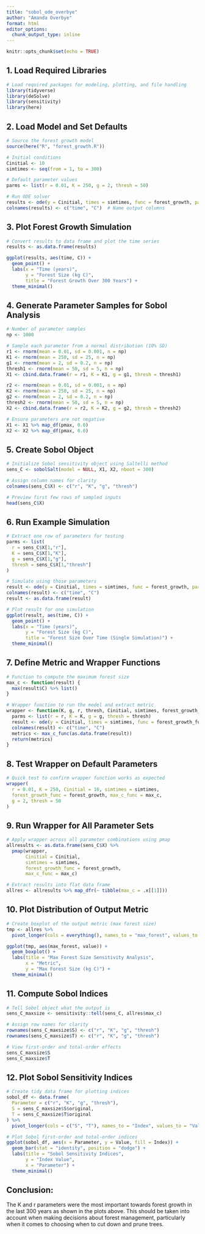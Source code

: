 ```yaml
---
title: "sobol_ode_overbye"
author: "Amanda Overbye"
format: html
editor_options: 
  chunk_output_type: inline
---
```


```r
knitr::opts_chunk$set(echo = TRUE)
```

## 1. Load Required Libraries
```r
# Load required packages for modeling, plotting, and file handling
library(tidyverse)
library(deSolve)
library(sensitivity)
library(here)
```

## 2. Load Model and Set Defaults
```r
# Source the forest growth model
source(here("R", "forest_growth.R"))

# Initial conditions
Cinitial <- 10
simtimes <- seq(from = 1, to = 300)

# Default parameter values
parms <- list(r = 0.01, K = 250, g = 2, thresh = 50)

# Run ODE solver
results <- ode(y = Cinitial, times = simtimes, func = forest_growth, parms = parms)
colnames(results) <- c("time", "C")  # Name output columns
```

## 3. Plot Forest Growth Simulation
```r
# Convert results to data frame and plot the time series
results <- as.data.frame(results)

ggplot(results, aes(time, C)) +
  geom_point() +
  labs(x = "Time (years)",
       y = "Forest Size (kg C)",
       title = "Forest Growth Over 300 Years") +
  theme_minimal()
```

## 4. Generate Parameter Samples for Sobol Analysis
```r
# Number of parameter samples
np <- 1000

# Sample each parameter from a normal distribution (10% SD)
r1 <- rnorm(mean = 0.01, sd = 0.001, n = np)
K1 <- rnorm(mean = 250, sd = 25, n = np)
g1 <- rnorm(mean = 2, sd = 0.2, n = np)
thresh1 <- rnorm(mean = 50, sd = 5, n = np)
X1 <- cbind.data.frame(r = r1, K = K1, g = g1, thresh = thresh1)

r2 <- rnorm(mean = 0.01, sd = 0.001, n = np)
K2 <- rnorm(mean = 250, sd = 25, n = np)
g2 <- rnorm(mean = 2, sd = 0.2, n = np)
thresh2 <- rnorm(mean = 50, sd = 5, n = np)
X2 <- cbind.data.frame(r = r2, K = K2, g = g2, thresh = thresh2)

# Ensure parameters are not negative
X1 <- X1 %>% map_df(pmax, 0.0)
X2 <- X2 %>% map_df(pmax, 0.0)
```

## 5. Create Sobol Object
```r
# Initialize Sobol sensitivity object using Saltelli method
sens_C <- sobolSalt(model = NULL, X1, X2, nboot = 300)

# Assign column names for clarity
colnames(sens_C$X) <- c("r", "K", "g", "thresh")

# Preview first few rows of sampled inputs
head(sens_C$X)
```

## 6. Run Example Simulation
```r
# Extract one row of parameters for testing
parms <- list(
  r = sens_C$X[1,"r"],
  K = sens_C$X[1,"K"],
  g = sens_C$X[1,"g"],
  thresh = sens_C$X[1,"thresh"]
)

# Simulate using those parameters
result <- ode(y = Cinitial, times = simtimes, func = forest_growth, parms = parms)
colnames(result) <- c("time", "C")
result <- as.data.frame(result)

# Plot result for one simulation
ggplot(result, aes(time, C)) +
  geom_point() +
  labs(x = "Time (years)",
       y = "Forest Size (kg C)",
       title = "Forest Size Over Time (Single Simulation)") +
  theme_minimal()
```

## 7. Define Metric and Wrapper Functions
```r
# Function to compute the maximum forest size
max_c <- function(result) {
  max(result$C) %>% list()
}

# Wrapper function to run the model and extract metric
wrapper <- function(K, g, r, thresh, Cinitial, simtimes, forest_growth_func, max_c_func) {
  parms <- list(r = r, K = K, g = g, thresh = thresh)
  result <- ode(y = Cinitial, times = simtimes, func = forest_growth_func, parms = parms, method = "euler")
  colnames(result) <- c("time", "C")
  metrics <- max_c_func(as.data.frame(result))
  return(metrics)
}
```

## 8. Test Wrapper on Default Parameters
```r
# Quick test to confirm wrapper function works as expected
wrapper(
  r = 0.01, K = 250, Cinitial = 10, simtimes = simtimes,
  forest_growth_func = forest_growth, max_c_func = max_c,
  g = 2, thresh = 50
)
```

## 9. Run Wrapper for All Parameter Sets
```r
# Apply wrapper across all parameter combinations using pmap
allresults <- as.data.frame(sens_C$X) %>%
  pmap(wrapper, 
       Cinitial = Cinitial, 
       simtimes = simtimes, 
       forest_growth_func = forest_growth, 
       max_c_func = max_c)

# Extract results into flat data frame
allres <- allresults %>% map_dfr(~ tibble(max_c = .x[[1]]))
```

## 10. Plot Distribution of Output Metric
```r
# Create boxplot of the output metric (max forest size)
tmp <- allres %>%
  pivot_longer(cols = everything(), names_to = "max_forest", values_to = "value")

ggplot(tmp, aes(max_forest, value)) +
  geom_boxplot() +
  labs(title = "Max Forest Size Sensitivity Analysis",
       x = "Metric",
       y = "Max Forest Size (kg C)") +
  theme_minimal()
```

## 11. Compute Sobol Indices
```r
# Tell Sobol object what the output is
sens_C_maxsize <- sensitivity::tell(sens_C, allres$max_c)

# Assign row names for clarity
rownames(sens_C_maxsize$S) <- c("r", "K", "g", "thresh")
rownames(sens_C_maxsize$T) <- c("r", "K", "g", "thresh")

# View first-order and total-order effects
sens_C_maxsize$S
sens_C_maxsize$T
```

## 12. Plot Sobol Sensitivity Indices
```r
# Create tidy data frame for plotting indices
sobol_df <- data.frame(
  Parameter = c("r", "K", "g", "thresh"),
  S = sens_C_maxsize$S$original,
  T = sens_C_maxsize$T$original
) %>%
  pivot_longer(cols = c("S", "T"), names_to = "Index", values_to = "Value")

# Plot Sobol first-order and total-order indices
ggplot(sobol_df, aes(x = Parameter, y = Value, fill = Index)) +
  geom_bar(stat = "identity", position = "dodge") +
  labs(title = "Sobol Sensitivity Indices", 
       y = "Index Value", 
       x = "Parameter") +
  theme_minimal()
```

## Conclusion:

The K and r parameters were the most important towards forest growth in the last 300 years as shown in the plots above. This should be taken into account when making decisions about forest management, particularly when it comes to choosing when to cut down and prune trees. 
